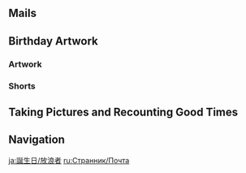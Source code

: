 {{BirthdayIntro|Wanderer}}

==Mails==
{{Mails by Category Table|Wanderer Birthday Mails|noheader=1}}

==Birthday Artwork==
===Artwork===
{{Artwork by Category Table
|Character Birthday Artwork
|category = Wanderer Birthday Artwork
|header = Wanderer's Birthday Artwork
}}

===Shorts===
{{Artwork by Category Table
|Character Shorts
|category = Wanderer Birthday Artwork
|header = Wanderer's Birthday Shorts
}}

==Taking Pictures and Recounting Good Times==
{{Transclude|Taking Pictures and Recounting Good Times/Story/Wanderer|Stories|main=1|top=1}}

==Navigation==
{{Character Navbox|prelink=1|link type=Birthday}}

[[ja:誕生日/放浪者]]
[[ru:Странник/Почта]]